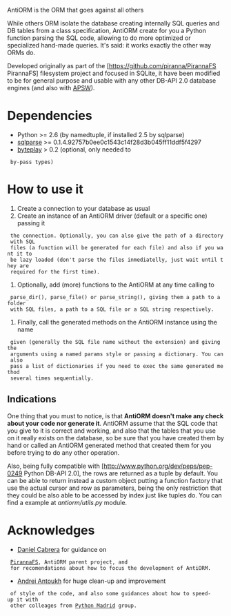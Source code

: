 AntiORM is the ORM that goes against all others

While others ORM isolate the database creating internally SQL queries and DB
tables from a class specification, AntiORM create for you a Python function
parsing the SQL code, allowing to do more optimized or specialized hand-made
queries. It's said: it works exactly the other way ORMs do.

Developed originally as part of the [https://github.com/piranna/PirannaFS
PirannaFS] filesystem project and focused in SQLite, it have been modified to be
for general purpose and usable with any other DB-API 2.0 database engines (and
also with [http://code.google.com/p/apsw/ APSW]).

= Dependencies =
* Python >= 2.6 (by namedtuple, if installed 2.5 by sqlparse)
* [https://github.com/andialbrecht/sqlparse sqlparse] >= 0.1.4.92757b0ee0c1543c14f28d3b045ff11ddf5f4297
* [http://code.google.com/p/byteplay byteplay] > 0.2 (optional, only needed to
  by-pass types)

= How to use it =
# Create a connection to your database as usual
# Create an instance of an AntiORM driver (default or a specific one) passing it
  the connection. Optionally, you can also give the path of a directory with SQL
  files (a function will be generated for each file) and also if you want it to
  be lazy loaded (don't parse the files inmediatelly, just wait until they are
  required for the first time).
# Optionally, add (more) functions to the AntiORM at any time calling to
  parse_dir(), parse_file() or parse_string(), giving them a path to a folder
  with SQL files, a path to a SQL file or a SQL string respectively.
# Finally, call the generated methods on the AntiORM instance using the name
  given (generally the SQL file name without the extension) and giving the
  arguments using a named params style or passing a dictionary. You can also
  pass a list of dictionaries if you need to exec the same generated method
  several times sequentially.

== Indications ==
One thing that you must to notice, is that '''AntiORM doesn't make any check
about your code nor generate it'''. AntiORM assume that the SQL code that you
give to it is correct and working, and also that the tables that you use on it
really exists on the database, so be sure that you have created them by hand or
called an AntiORM generated method that created them for you before trying to do
any other operation.

Also, being fully compatible with [http://www.python.org/dev/peps/pep-0249
Python DB-API 2.0], the rows are returned as a tuple by default. You can be able
to return instead a custom object putting a function factory that use the actual
cursor and row as parameters, being the only restriction that they could be also
able to be accessed by index just like tuples do. You can find a example at
''antiorm/utils.py'' module.

= Acknowledges =
* [https://github.com/dansrocks Daniel Cabrera] for guidance on
  [https://github.com/piranna/PirannaFS PirannaFS], AntiORM parent project, and
  for recomendations about how to focus the development of AntiORM.
* [https://github.com/niwibe Andrei Antoukh] for huge clean-up and improvement
  of style of the code, and also some guidances about how to speed-up it with
  other colleages from [http://www.python-madrid.es Python Madrid] group.